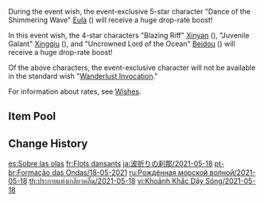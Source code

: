{{Wish
|name              = Born of Ocean Swell 2021-05-18
|image             = Born of Ocean Swell 2021-05-18.png
|type              = Character Event
|duration          = event
|time_start        = 2021-05-18 18:00:00
|time_end          = 2021-06-08 14:59:59
|link              = https://genshin.hoyoverse.com/en/news/detail/12736
|preceding         = Gentry of Hermitage/2021-04-28
|succeeding        = Sparkling Steps/2021-06-09
|alongside         = Epitome Invocation/2021-05-18
|next              = Born of Ocean Swell/2021-11-24
}}
During the event wish, the event-exclusive 5-star character "Dance of the Shimmering Wave" [[Eula]] ({{Cryo}}) will receive a huge drop-rate boost!

In this event wish, the 4-star characters "Blazing Riff" [[Xinyan]] ({{Pyro}}), "Juvenile Galant" [[Xingqiu]] ({{Hydro}}), and "Uncrowned Lord of the Ocean" [[Beidou]] ({{Electro}}) will receive a huge drop-rate boost!

Of the above characters, the event-exclusive character will not be available in the standard wish "[[Wanderlust Invocation]]."

For information about rates, see [[Wishes]].

==Item Pool==
{{Wish Pool
|^Eula
|^Xinyan
|^Xingqiu
|^Beidou
|Diluc
|Jean
|Keqing
|Mona
|Qiqi
|Barbara
|Bennett
|Chongyun
|Diona
|Fischl
|Ningguang
|Noelle
|Razor
|Rosaria
|Sucrose
|Xiangling
|Dragon's Bane
|Eye of Perception
|Favonius Codex
|Favonius Greatsword
|Favonius Lance
|Favonius Sword
|Favonius Warbow
|Lion's Roar
|Rainslasher
|Rust
|Sacrificial Bow
|Sacrificial Fragments
|Sacrificial Greatsword
|Sacrificial Sword
|The Bell
|The Flute
|The Stringless
|The Widsith
|Black Tassel
|Bloodtainted Greatsword
|Cool Steel
|Debate Club
|Emerald Orb
|Ferrous Shadow
|Harbinger of Dawn
|Magic Guide
|Raven Bow
|Sharpshooter's Oath
|Skyrider Sword
|Slingshot
|Thrilling Tales of Dragon Slayers
}}

==Change History==
{{Change History|1.5}}

[[es:Sobre las olas]]
[[fr:Flots dansants]]
[[ja:波折りの刹那/2021-05-18]]
[[pt-br:Formação das Ondas/18-05-2021]]
[[ru:Рождённая морской волной/2021-05-18]]
[[th:ประกายแห่งเกลียวคลื่น/2021-05-18]]
[[vi:Khoảnh Khắc Dậy Sóng/2021-05-18]]